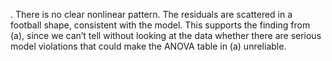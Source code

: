 \solution.
There is no clear nonlinear pattern. The residuals are scattered in a football shape, consistent with the model. This supports the finding from (a), since we can't tell without looking at the data whether there are serious model violations that could make the ANOVA table in (a) unreliable.


\grade{
(1) no pattern; (1) this supports the finding from (a), with partial credit for consistency despite incorrect assessment of the pattern.
}

